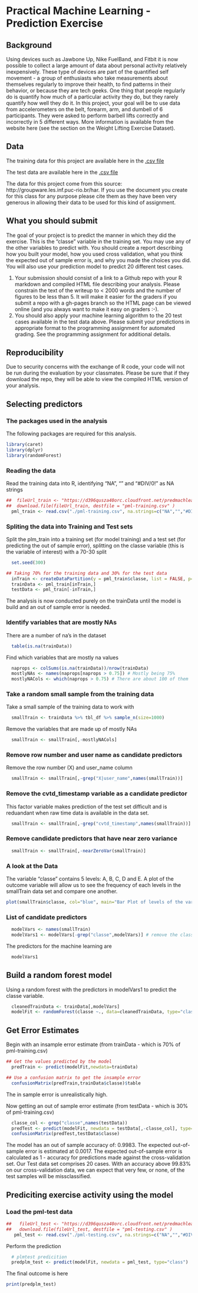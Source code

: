 Practical Machine Learning - Prediction Exercise
========================================================


## Background

Using devices such as Jawbone Up, Nike FuelBand, and Fitbit it is now possible to collect a large amount of data about personal activity relatively inexpensively. These type of devices are part of the quantified self movement - a group of enthusiasts who take measurements about themselves regularly to improve their health, to find patterns in their behavior, or because they are tech geeks. One thing that people regularly do is quantify how much of a particular activity they do, but they rarely quantify how well they do it. In this project, your goal will be to use data from accelerometers on the belt, forearm, arm, and dumbell of 6 participants. They were asked to perform barbell lifts correctly and incorrectly in 5 different ways. More information is available from the website here (see the section on the Weight Lifting Exercise Dataset).

## Data

The training data for this project are available here in the [.csv file](https://d396qusza40orc.cloudfront.net/predmachlearn/pml-training.csv)

The test data are available here in the [.csv file](https://d396qusza40orc.cloudfront.net/predmachlearn/pml-testing.csv)

The data for this project come from this source: http://groupware.les.inf.puc-rio.br/har. If you use the document you create for this class for any purpose please cite them as they have been very generous in allowing their data to be used for this kind of assignment.

## What you should submit

The goal of your project is to predict the manner in which they did the exercise. This is the "classe" variable in the training set. You may use any of the other variables to predict with. You should create a report describing how you built your model, how you used cross validation, what you think the expected out of sample error is, and why you made the choices you did. You will also use your prediction model to predict 20 different test cases.

1. Your submission should consist of a link to a Github repo with your R markdown and compiled HTML file describing your analysis. Please constrain the text of the writeup to < 2000 words and the number of figures to be less than 5. It will make it easier for the graders if you submit a repo with a gh-pages branch so the HTML page can be viewed online (and you always want to make it easy on graders :-).
2. You should also apply your machine learning algorithm to the 20 test cases available in the test data above. Please submit your predictions in appropriate format to the programming assignment for automated grading. See the programming assignment for additional details.

## Reproducibility

Due to security concerns with the exchange of R code, your code will not be run during the evaluation by your classmates. Please be sure that if they download the repo, they will be able to view the compiled HTML version of your analysis.

## Selecting predictors
### The packages used in the analysis

The following packages are required for this analysis.

```r
library(caret)
library(dplyr)
library(randomForest)
```

### Reading the data

Read the training data into R, identifying "NA", "" and "#DIV/0!" as NA strings

```r
##  fileUrl_train <- "https://d396qusza40orc.cloudfront.net/predmachlearn/pml-training.csv"
##  download.file(fileUrl_train, destfile = "pml-training.csv" )
  pml_train <- read.csv("./pml-training.csv", na.strings=c("NA","","#DIV/0!"))
```

### Spliting the data into Training and Test sets

Split the plm_train into a training set (for model training) and a test set (for predicting the out of sample error), splitting on the classe variable (this is the variable of interest) with a 70-30 split

```r
  set.seed(300)

## Taking 70% for the training data and 30% for the test data
  inTrain <- createDataPartition(y = pml_train$classe, list = FALSE, p=0.7)
  trainData <- pml_train[inTrain,]
  testData <- pml_train[-inTrain,]
```

The analysis is now conducted purely on the trainData until the model is build and an out of sample error is needed.

### Identify variables that are mostly NAs

There are a number of na's in the dataset

```r
  table(is.na(trainData))
```

Find which variables that are mostly na values 
```r
  naprops <- colSums(is.na(trainData))/nrow(trainData)
  mostlyNAs <- names(naprops[naprops > 0.75]) # Mostly being 75%
  mostlyNACols <- which(naprops > 0.75) # There are about 100 of them  
```

### Take a random small sample from the training data

Take a small sample of the training data to work with

```r
  smallTrain <- trainData %>% tbl_df %>% sample_n(size=1000)
```

Remove the variables that are made up of mostly NAs
```r
  smallTrain <- smallTrain[,-mostlyNACols]
```
### Remove row number and user name as candidate predictors

Remove the row number (X) and user_name column
```r
  smallTrain <- smallTrain[,-grep("X|user_name",names(smallTrain))]
```
### Remove the cvtd_timestamp variable as a candidate predictor

This factor variable makes prediction of the test set difficult and is reduandant when raw time data is available in the data set.

```r
  smallTrain <- smallTrain[,-grep("cvtd_timestamp",names(smallTrain))]
```
### Remove candidate predictors that have near zero variance
```r
  smallTrain <- smallTrain[,-nearZeroVar(smallTrain)]
```

### A look at the Data

The variable "classe" contains 5 levels: A, B, C, D and E. A plot of the outcome variable will allow us to see the frequency of each levels in the smallTrain data set and compare one another.

```r
plot(smallTrain$classe, col="blue", main="Bar Plot of levels of the variable classe within the small Training data set", xlab="classe levels", ylab="Frequency")
```

### List of candidate predictors
```r
  modelVars <- names(smallTrain)
  modelVars1 <- modelVars[-grep("classe",modelVars)] # remove the classe var
```

The predictors for the machine learning are
```r
  modelVars1
```

## Build a random forest model

Using a random forest with the predictors in modelVars1 to predict the classe variable.

```r
  cleanedTrainData <- trainData[,modelVars]
  modelFit <- randomForest(classe ~., data=cleanedTrainData, type="class")
```

## Get Error Estimates

Begin with an insample error estimate (from trainData - which is 70% of pml-training.csv)

```r
## Get the values predicted by the model
  predTrain <- predict(modelFit,newdata=trainData)

## Use a confusion matrix to get the insample error
  confusionMatrix(predTrain,trainData$classe)$table
```

The in sample error is unrealistically high.

Now getting an out of sample error estimate (from testData - which is 30% of pml-training.csv)
```r
  classe_col <- grep("classe",names(testData))
  predTest <- predict(modelFit, newdata = testData[,-classe_col], type="class")
  confusionMatrix(predTest,testData$classe)
```

The model has an out of sample accuracy of: 0.9983. The expected out-of-sample error is estimated at 0.0017.
The expected out-of-sample error is calculated as 1 - accuracy for predictions made against the cross-validation set. Our Test data set comprises 20 cases. With an accuracy above 99.83% on our cross-validation data, we can expect that very few, or none, of the test samples will be missclassified.

## Prediciting exercise activity using the model

### Load the pml-test data

```r
##   fileUrl_test <- "https://d396qusza40orc.cloudfront.net/predmachlearn/pml-testing.csv"
##   download.file(fileUrl_test, destfile = "pml-testing.csv" )
   pml_test <- read.csv("./pml-testing.csv", na.strings=c("NA","","#DIV/0!"))

```

Perform the prediction

```r
  # plmtest predicition
  predplm_test <- predict(modelFit, newdata = pml_test, type="class")
```

The final outcome is here

```r
print(predplm_test)
```

